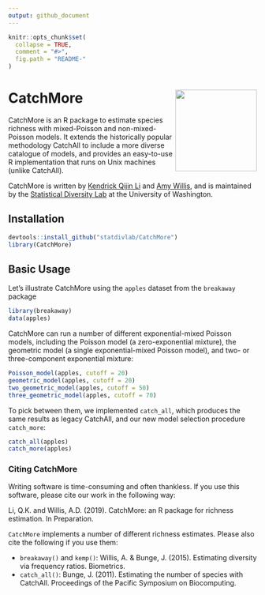 ```yaml
---
output: github_document
---
```


```r
knitr::opts_chunk$set(
  collapse = TRUE,
  comment = "#>",
  fig.path = "README-"
)
```

# CatchMore <img src="docs/catchmore.png" align="right" width="165px"/>



CatchMore is an R package to estimate species richness with mixed-Poisson and non-mixed-Poisson models. It extends the historically popular methodology CatchAll to include a more diverse catalogue of models, and provides an easy-to-use R implementation that runs on Unix machines (unlike CatchAll). 

CatchMore is written by [Kendrick Qijin Li](http://students.washington.edu/qijunl2/) and [Amy Willis](http://statisticaldiversitylab.com/team/amy-willis), and is maintained by the [Statistical Diversity Lab](http://statisticaldiversitylab.com/) at the University of Washington. 



## Installation ##


```r
devtools::install_github("statdivlab/CatchMore")
library(CatchMore)
```

## Basic Usage ##

Let's illustrate CatchMore using the `apples` dataset from the `breakaway` package

```r
library(breakaway)
data(apples)
```

CatchMore can run a number of different exponential-mixed Poisson models, including the Poisson model (a zero-exponential mixture), the geometric model (a single exponential-mixed Poisson model), and two- or three-component exponential mixture:

```r
Poisson_model(apples, cutoff = 20)
geometric_model(apples, cutoff = 20)
two_geometric_model(apples, cutoff = 50)
three_geometric_model(apples, cutoff = 70)
```

To pick between them, we implemented `catch_all`, which produces the same results as legacy CatchAll, and our new model selection procedure `catch_more`:

```r 
catch_all(apples)
catch_more(apples)
```


### Citing CatchMore

Writing software is time-consuming and often thankless. If you use this software, please cite our work in the following way:

Li, Q.K. and Willis, A.D. (2019). CatchMore: an R package for richness estimation. In Preparation. 

`CatchMore` implements a number of different richness estimates. Please also cite the following if you use them:

  - `breakaway()` and `kemp()`: Willis, A. & Bunge, J. (2015).
    Estimating diversity via frequency ratios. Biometrics.
  - `catch_all()`: Bunge, J. (2011).
  Estimating the number of species with CatchAll. Proceedings of the Pacific Symposium on Biocomputing.
  